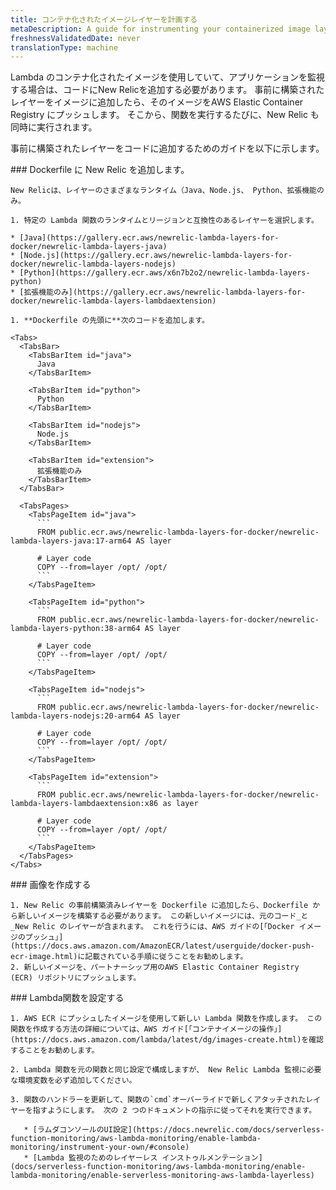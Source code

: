 ```yaml
---
title: コンテナ化されたイメージレイヤーを計画する
metaDescription: A guide for instrumenting your containerized image layer with New Relic.
freshnessValidatedDate: never
translationType: machine
---
```


Lambda のコンテナ化されたイメージを使用していて、アプリケーションを監視する場合は、コードにNew Relicを追加する必要があります。 事前に構築されたレイヤーをイメージに追加したら、そのイメージをAWS Elastic Container Registry にプッシュします。 そこから、関数を実行するたびに、New Relic も同時に実行されます。

事前に構築されたレイヤーをコードに追加するためのガイドを以下に示します。

<Steps>
  <Step>
    ### Dockerfile に New Relic を追加します。

    New Relicは、レイヤーのさまざまなランタイム（Java、Node.js、 Python、拡張機能のみ。

    1. 特定の Lambda 関数のランタイムとリージョンと互換性のあるレイヤーを選択します。

    * [Java](https://gallery.ecr.aws/newrelic-lambda-layers-for-docker/newrelic-lambda-layers-java)
    * [Node.js](https://gallery.ecr.aws/newrelic-lambda-layers-for-docker/newrelic-lambda-layers-nodejs)
    * [Python](https://gallery.ecr.aws/x6n7b2o2/newrelic-lambda-layers-python)
    * [拡張機能のみ](https://gallery.ecr.aws/newrelic-lambda-layers-for-docker/newrelic-lambda-layers-lambdaextension)

    1. **Dockerfile の先頭に**次のコードを追加します。

    <Tabs>
      <TabsBar>
        <TabsBarItem id="java">
          Java
        </TabsBarItem>

        <TabsBarItem id="python">
          Python
        </TabsBarItem>

        <TabsBarItem id="nodejs">
          Node.js
        </TabsBarItem>

        <TabsBarItem id="extension">
          拡張機能のみ
        </TabsBarItem>
      </TabsBar>

      <TabsPages>
        <TabsPageItem id="java">
          ```
          FROM public.ecr.aws/newrelic-lambda-layers-for-docker/newrelic-lambda-layers-java:17-arm64 AS layer

          # Layer code
          COPY --from=layer /opt/ /opt/
          ```
        </TabsPageItem>

        <TabsPageItem id="python">
          ```
          FROM public.ecr.aws/newrelic-lambda-layers-for-docker/newrelic-lambda-layers-python:38-arm64 AS layer

          # Layer code
          COPY --from=layer /opt/ /opt/
          ```
        </TabsPageItem>

        <TabsPageItem id="nodejs">
          ```
          FROM public.ecr.aws/newrelic-lambda-layers-for-docker/newrelic-lambda-layers-nodejs:20-arm64 AS layer

          # Layer code
          COPY --from=layer /opt/ /opt/
          ```
        </TabsPageItem>

        <TabsPageItem id="extension">
          ```
          FROM public.ecr.aws/newrelic-lambda-layers-for-docker/newrelic-lambda-layers-lambdaextension:x86 as layer

          # Layer code
          COPY --from=layer /opt/ /opt/
          ```
        </TabsPageItem>
      </TabsPages>
    </Tabs>
  </Step>

  <Step>
    ### 画像を作成する

    1. New Relic の事前構築済みレイヤーを Dockerfile に追加したら、Dockerfile から新しいイメージを構築する必要があります。 この新しいイメージには、元のコード_と_New Relic のレイヤーが含まれます。 これを行うには、AWS ガイドの[「Docker イメージのプッシュ」](https://docs.aws.amazon.com/AmazonECR/latest/userguide/docker-push-ecr-image.html)に記載されている手順に従うことをお勧めします。
    2. 新しいイメージを、パートナーシップ用のAWS Elastic Container Registry (ECR) リポジトリにプッシュします。
  </Step>

  <Step>
    ### Lambda関数を設定する

    1. AWS ECR にプッシュしたイメージを使用して新しい Lambda 関数を作成します。 この関数を作成する方法の詳細については、AWS ガイド[「コンテナイメージの操作」](https://docs.aws.amazon.com/lambda/latest/dg/images-create.html)を確認することをお勧めします。

    2. Lambda 関数を元の関数と同じ設定で構成しますが、 New Relic Lambda 監視に必要な環境変数を必ず追加してください。

    3. 関数のハンドラーを更新して、関数の`cmd`オーバーライドで新しくアタッチされたレイヤーを指すようにします。 次の 2 つのドキュメントの指示に従ってそれを実行できます。

       * [ラムダコンソールのUI設定](https://docs.newrelic.com/docs/serverless-function-monitoring/aws-lambda-monitoring/enable-lambda-monitoring/instrument-your-own/#console)
       * [Lambda 監視のためのレイヤーレス インストゥルメンテーション](docs/serverless-function-monitoring/aws-lambda-monitoring/enable-lambda-monitoring/enable-serverless-monitoring-aws-lambda-layerless)
  </Step>
</Steps>